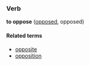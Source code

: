 ===Verb===
'''to oppose''' ([[opposed]], opposed)

====Related terms====
*[[opposite]]
*[[opposition]]